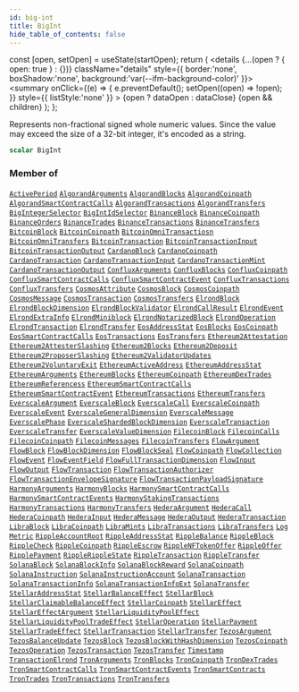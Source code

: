 ```yaml
---
id: big-int
title: BigInt
hide_table_of_contents: false
---
```







  const [open, setOpen] = useState(startOpen);
  return (
    <details {...(open ? { open: true } : {})} className="details" style={{ border:'none', boxShadow:'none', background:'var(--ifm-background-color)' }}>
      <summary
        onClick={(e) => {
          e.preventDefault();
          setOpen((open) => !open);
        }}
        style={{ listStyle:'none' }}
      >
      {open ? dataOpen : dataClose}
      </summary>
      {open && children}
    </details>
  );
};








Represents non-fractional signed whole numeric values. Since the value may exceed the size of a 32-bit integer, it's encoded as a string.


```graphql
scalar BigInt
```






### Member of

[`ActivePeriod`](/docs/v1/graphql-reference/objects/active-period)  <Badge class="secondary" text="object"/><Bullet />[`AlgorandArguments`](/docs/v1/graphql-reference/objects/algorand-arguments)  <Badge class="secondary" text="object"/><Bullet />[`AlgorandBlocks`](/docs/v1/graphql-reference/objects/algorand-blocks)  <Badge class="secondary" text="object"/><Bullet />[`AlgorandCoinpath`](/docs/v1/graphql-reference/objects/algorand-coinpath)  <Badge class="secondary" text="object"/><Bullet />[`AlgorandSmartContractCalls`](/docs/v1/graphql-reference/objects/algorand-smart-contract-calls)  <Badge class="secondary" text="object"/><Bullet />[`AlgorandTransactions`](/docs/v1/graphql-reference/objects/algorand-transactions)  <Badge class="secondary" text="object"/><Bullet />[`AlgorandTransfers`](/docs/v1/graphql-reference/objects/algorand-transfers)  <Badge class="secondary" text="object"/><Bullet />[`BigIntegerSelector`](/docs/v1/graphql-reference/inputs/big-integer-selector)  <Badge class="secondary" text="input"/><Bullet />[`BigIntIdSelector`](/docs/v1/graphql-reference/inputs/big-int-id-selector)  <Badge class="secondary" text="input"/><Bullet />[`BinanceBlock`](/docs/v1/graphql-reference/objects/binance-block)  <Badge class="secondary" text="object"/><Bullet />[`BinanceCoinpath`](/docs/v1/graphql-reference/objects/binance-coinpath)  <Badge class="secondary" text="object"/><Bullet />[`BinanceOrders`](/docs/v1/graphql-reference/objects/binance-orders)  <Badge class="secondary" text="object"/><Bullet />[`BinanceTrades`](/docs/v1/graphql-reference/objects/binance-trades)  <Badge class="secondary" text="object"/><Bullet />[`BinanceTransactions`](/docs/v1/graphql-reference/objects/binance-transactions)  <Badge class="secondary" text="object"/><Bullet />[`BinanceTransfers`](/docs/v1/graphql-reference/objects/binance-transfers)  <Badge class="secondary" text="object"/><Bullet />[`BitcoinBlock`](/docs/v1/graphql-reference/objects/bitcoin-block)  <Badge class="secondary" text="object"/><Bullet />[`BitcoinCoinpath`](/docs/v1/graphql-reference/objects/bitcoin-coinpath)  <Badge class="secondary" text="object"/><Bullet />[`BitcoinOmniTransactiosn`](/docs/v1/graphql-reference/objects/bitcoin-omni-transactiosn)  <Badge class="secondary" text="object"/><Bullet />[`BitcoinOmniTransfers`](/docs/v1/graphql-reference/objects/bitcoin-omni-transfers)  <Badge class="secondary" text="object"/><Bullet />[`BitcoinTransaction`](/docs/v1/graphql-reference/objects/bitcoin-transaction)  <Badge class="secondary" text="object"/><Bullet />[`BitcoinTransactionInput`](/docs/v1/graphql-reference/objects/bitcoin-transaction-input)  <Badge class="secondary" text="object"/><Bullet />[`BitcoinTransactionOutput`](/docs/v1/graphql-reference/objects/bitcoin-transaction-output)  <Badge class="secondary" text="object"/><Bullet />[`CardanoBlock`](/docs/v1/graphql-reference/objects/cardano-block)  <Badge class="secondary" text="object"/><Bullet />[`CardanoCoinpath`](/docs/v1/graphql-reference/objects/cardano-coinpath)  <Badge class="secondary" text="object"/><Bullet />[`CardanoTransaction`](/docs/v1/graphql-reference/objects/cardano-transaction)  <Badge class="secondary" text="object"/><Bullet />[`CardanoTransactionInput`](/docs/v1/graphql-reference/objects/cardano-transaction-input)  <Badge class="secondary" text="object"/><Bullet />[`CardanoTransactionMint`](/docs/v1/graphql-reference/objects/cardano-transaction-mint)  <Badge class="secondary" text="object"/><Bullet />[`CardanoTransactionOutput`](/docs/v1/graphql-reference/objects/cardano-transaction-output)  <Badge class="secondary" text="object"/><Bullet />[`ConfluxArguments`](/docs/v1/graphql-reference/objects/conflux-arguments)  <Badge class="secondary" text="object"/><Bullet />[`ConfluxBlocks`](/docs/v1/graphql-reference/objects/conflux-blocks)  <Badge class="secondary" text="object"/><Bullet />[`ConfluxCoinpath`](/docs/v1/graphql-reference/objects/conflux-coinpath)  <Badge class="secondary" text="object"/><Bullet />[`ConfluxSmartContractCalls`](/docs/v1/graphql-reference/objects/conflux-smart-contract-calls)  <Badge class="secondary" text="object"/><Bullet />[`ConfluxSmartContractEvent`](/docs/v1/graphql-reference/objects/conflux-smart-contract-event)  <Badge class="secondary" text="object"/><Bullet />[`ConfluxTransactions`](/docs/v1/graphql-reference/objects/conflux-transactions)  <Badge class="secondary" text="object"/><Bullet />[`ConfluxTransfers`](/docs/v1/graphql-reference/objects/conflux-transfers)  <Badge class="secondary" text="object"/><Bullet />[`CosmosAttribute`](/docs/v1/graphql-reference/objects/cosmos-attribute)  <Badge class="secondary" text="object"/><Bullet />[`CosmosBlock`](/docs/v1/graphql-reference/objects/cosmos-block)  <Badge class="secondary" text="object"/><Bullet />[`CosmosCoinpath`](/docs/v1/graphql-reference/objects/cosmos-coinpath)  <Badge class="secondary" text="object"/><Bullet />[`CosmosMessage`](/docs/v1/graphql-reference/objects/cosmos-message)  <Badge class="secondary" text="object"/><Bullet />[`CosmosTransaction`](/docs/v1/graphql-reference/objects/cosmos-transaction)  <Badge class="secondary" text="object"/><Bullet />[`CosmosTransfers`](/docs/v1/graphql-reference/objects/cosmos-transfers)  <Badge class="secondary" text="object"/><Bullet />[`ElrondBlock`](/docs/v1/graphql-reference/objects/elrond-block)  <Badge class="secondary" text="object"/><Bullet />[`ElrondBlockDimension`](/docs/v1/graphql-reference/objects/elrond-block-dimension)  <Badge class="secondary" text="object"/><Bullet />[`ElrondBlockValidator`](/docs/v1/graphql-reference/objects/elrond-block-validator)  <Badge class="secondary" text="object"/><Bullet />[`ElrondCallResult`](/docs/v1/graphql-reference/objects/elrond-call-result)  <Badge class="secondary" text="object"/><Bullet />[`ElrondEvent`](/docs/v1/graphql-reference/objects/elrond-event)  <Badge class="secondary" text="object"/><Bullet />[`ElrondExtraInfo`](/docs/v1/graphql-reference/objects/elrond-extra-info)  <Badge class="secondary" text="object"/><Bullet />[`ElrondMiniblock`](/docs/v1/graphql-reference/objects/elrond-miniblock)  <Badge class="secondary" text="object"/><Bullet />[`ElrondNotarizedBlock`](/docs/v1/graphql-reference/objects/elrond-notarized-block)  <Badge class="secondary" text="object"/><Bullet />[`ElrondOperation`](/docs/v1/graphql-reference/objects/elrond-operation)  <Badge class="secondary" text="object"/><Bullet />[`ElrondTransaction`](/docs/v1/graphql-reference/objects/elrond-transaction)  <Badge class="secondary" text="object"/><Bullet />[`ElrondTransfer`](/docs/v1/graphql-reference/objects/elrond-transfer)  <Badge class="secondary" text="object"/><Bullet />[`EosAddressStat`](/docs/v1/graphql-reference/objects/eos-address-stat)  <Badge class="secondary" text="object"/><Bullet />[`EosBlocks`](/docs/v1/graphql-reference/objects/eos-blocks)  <Badge class="secondary" text="object"/><Bullet />[`EosCoinpath`](/docs/v1/graphql-reference/objects/eos-coinpath)  <Badge class="secondary" text="object"/><Bullet />[`EosSmartContractCalls`](/docs/v1/graphql-reference/objects/eos-smart-contract-calls)  <Badge class="secondary" text="object"/><Bullet />[`EosTransactions`](/docs/v1/graphql-reference/objects/eos-transactions)  <Badge class="secondary" text="object"/><Bullet />[`EosTransfers`](/docs/v1/graphql-reference/objects/eos-transfers)  <Badge class="secondary" text="object"/><Bullet />[`Ethereum2Attestation`](/docs/v1/graphql-reference/objects/ethereum-2-attestation)  <Badge class="secondary" text="object"/><Bullet />[`Ethereum2AttesterSlashing`](/docs/v1/graphql-reference/objects/ethereum-2-attester-slashing)  <Badge class="secondary" text="object"/><Bullet />[`Ethereum2Blocks`](/docs/v1/graphql-reference/objects/ethereum-2-blocks)  <Badge class="secondary" text="object"/><Bullet />[`Ethereum2Deposit`](/docs/v1/graphql-reference/objects/ethereum-2-deposit)  <Badge class="secondary" text="object"/><Bullet />[`Ethereum2ProposerSlashing`](/docs/v1/graphql-reference/objects/ethereum-2-proposer-slashing)  <Badge class="secondary" text="object"/><Bullet />[`Ethereum2ValidatorUpdates`](/docs/v1/graphql-reference/objects/ethereum-2-validator-updates)  <Badge class="secondary" text="object"/><Bullet />[`Ethereum2VoluntaryExit`](/docs/v1/graphql-reference/objects/ethereum-2-voluntary-exit)  <Badge class="secondary" text="object"/><Bullet />[`EthereumActiveAddress`](/docs/v1/graphql-reference/objects/ethereum-active-address)  <Badge class="secondary" text="object"/><Bullet />[`EthereumAddressStat`](/docs/v1/graphql-reference/objects/ethereum-address-stat)  <Badge class="secondary" text="object"/><Bullet />[`EthereumArguments`](/docs/v1/graphql-reference/objects/ethereum-arguments)  <Badge class="secondary" text="object"/><Bullet />[`EthereumBlocks`](/docs/v1/graphql-reference/objects/ethereum-blocks)  <Badge class="secondary" text="object"/><Bullet />[`EthereumCoinpath`](/docs/v1/graphql-reference/objects/ethereum-coinpath)  <Badge class="secondary" text="object"/><Bullet />[`EthereumDexTrades`](/docs/v1/graphql-reference/objects/ethereum-dex-trades)  <Badge class="secondary" text="object"/><Bullet />[`EthereumReferencess`](/docs/v1/graphql-reference/objects/ethereum-referencess)  <Badge class="secondary" text="object"/><Bullet />[`EthereumSmartContractCalls`](/docs/v1/graphql-reference/objects/ethereum-smart-contract-calls)  <Badge class="secondary" text="object"/><Bullet />[`EthereumSmartContractEvent`](/docs/v1/graphql-reference/objects/ethereum-smart-contract-event)  <Badge class="secondary" text="object"/><Bullet />[`EthereumTransactions`](/docs/v1/graphql-reference/objects/ethereum-transactions)  <Badge class="secondary" text="object"/><Bullet />[`EthereumTransfers`](/docs/v1/graphql-reference/objects/ethereum-transfers)  <Badge class="secondary" text="object"/><Bullet />[`EverscaleArgument`](/docs/v1/graphql-reference/objects/everscale-argument)  <Badge class="secondary" text="object"/><Bullet />[`EverscaleBlock`](/docs/v1/graphql-reference/objects/everscale-block)  <Badge class="secondary" text="object"/><Bullet />[`EverscaleCall`](/docs/v1/graphql-reference/objects/everscale-call)  <Badge class="secondary" text="object"/><Bullet />[`EverscaleCoinpath`](/docs/v1/graphql-reference/objects/everscale-coinpath)  <Badge class="secondary" text="object"/><Bullet />[`EverscaleEvent`](/docs/v1/graphql-reference/objects/everscale-event)  <Badge class="secondary" text="object"/><Bullet />[`EverscaleGeneralDimension`](/docs/v1/graphql-reference/objects/everscale-general-dimension)  <Badge class="secondary" text="object"/><Bullet />[`EverscaleMessage`](/docs/v1/graphql-reference/objects/everscale-message)  <Badge class="secondary" text="object"/><Bullet />[`EverscalePhase`](/docs/v1/graphql-reference/objects/everscale-phase)  <Badge class="secondary" text="object"/><Bullet />[`EverscaleShardedBlockDimension`](/docs/v1/graphql-reference/objects/everscale-sharded-block-dimension)  <Badge class="secondary" text="object"/><Bullet />[`EverscaleTransaction`](/docs/v1/graphql-reference/objects/everscale-transaction)  <Badge class="secondary" text="object"/><Bullet />[`EverscaleTransfer`](/docs/v1/graphql-reference/objects/everscale-transfer)  <Badge class="secondary" text="object"/><Bullet />[`EverscaleValueDimension`](/docs/v1/graphql-reference/objects/everscale-value-dimension)  <Badge class="secondary" text="object"/><Bullet />[`FilecoinBlock`](/docs/v1/graphql-reference/objects/filecoin-block)  <Badge class="secondary" text="object"/><Bullet />[`FilecoinCalls`](/docs/v1/graphql-reference/objects/filecoin-calls)  <Badge class="secondary" text="object"/><Bullet />[`FilecoinCoinpath`](/docs/v1/graphql-reference/objects/filecoin-coinpath)  <Badge class="secondary" text="object"/><Bullet />[`FilecoinMessages`](/docs/v1/graphql-reference/objects/filecoin-messages)  <Badge class="secondary" text="object"/><Bullet />[`FilecoinTransfers`](/docs/v1/graphql-reference/objects/filecoin-transfers)  <Badge class="secondary" text="object"/><Bullet />[`FlowArgument`](/docs/v1/graphql-reference/objects/flow-argument)  <Badge class="secondary" text="object"/><Bullet />[`FlowBlock`](/docs/v1/graphql-reference/objects/flow-block)  <Badge class="secondary" text="object"/><Bullet />[`FlowBlockDimension`](/docs/v1/graphql-reference/objects/flow-block-dimension)  <Badge class="secondary" text="object"/><Bullet />[`FlowBlockSeal`](/docs/v1/graphql-reference/objects/flow-block-seal)  <Badge class="secondary" text="object"/><Bullet />[`FlowCoinpath`](/docs/v1/graphql-reference/objects/flow-coinpath)  <Badge class="secondary" text="object"/><Bullet />[`FlowCollection`](/docs/v1/graphql-reference/objects/flow-collection)  <Badge class="secondary" text="object"/><Bullet />[`FlowEvent`](/docs/v1/graphql-reference/objects/flow-event)  <Badge class="secondary" text="object"/><Bullet />[`FlowEventField`](/docs/v1/graphql-reference/objects/flow-event-field)  <Badge class="secondary" text="object"/><Bullet />[`FlowFullTransactionDimension`](/docs/v1/graphql-reference/objects/flow-full-transaction-dimension)  <Badge class="secondary" text="object"/><Bullet />[`FlowInput`](/docs/v1/graphql-reference/objects/flow-input)  <Badge class="secondary" text="object"/><Bullet />[`FlowOutput`](/docs/v1/graphql-reference/objects/flow-output)  <Badge class="secondary" text="object"/><Bullet />[`FlowTransaction`](/docs/v1/graphql-reference/objects/flow-transaction)  <Badge class="secondary" text="object"/><Bullet />[`FlowTransactionAuthorizer`](/docs/v1/graphql-reference/objects/flow-transaction-authorizer)  <Badge class="secondary" text="object"/><Bullet />[`FlowTransactionEnvelopeSignature`](/docs/v1/graphql-reference/objects/flow-transaction-envelope-signature)  <Badge class="secondary" text="object"/><Bullet />[`FlowTransactionPayloadSignature`](/docs/v1/graphql-reference/objects/flow-transaction-payload-signature)  <Badge class="secondary" text="object"/><Bullet />[`HarmonyArguments`](/docs/v1/graphql-reference/objects/harmony-arguments)  <Badge class="secondary" text="object"/><Bullet />[`HarmonyBlocks`](/docs/v1/graphql-reference/objects/harmony-blocks)  <Badge class="secondary" text="object"/><Bullet />[`HarmonySmartContractCalls`](/docs/v1/graphql-reference/objects/harmony-smart-contract-calls)  <Badge class="secondary" text="object"/><Bullet />[`HarmonySmartContractEvents`](/docs/v1/graphql-reference/objects/harmony-smart-contract-events)  <Badge class="secondary" text="object"/><Bullet />[`HarmonyStakingTransactions`](/docs/v1/graphql-reference/objects/harmony-staking-transactions)  <Badge class="secondary" text="object"/><Bullet />[`HarmonyTransactions`](/docs/v1/graphql-reference/objects/harmony-transactions)  <Badge class="secondary" text="object"/><Bullet />[`HarmonyTransfers`](/docs/v1/graphql-reference/objects/harmony-transfers)  <Badge class="secondary" text="object"/><Bullet />[`HederaArgument`](/docs/v1/graphql-reference/objects/hedera-argument)  <Badge class="secondary" text="object"/><Bullet />[`HederaCall`](/docs/v1/graphql-reference/objects/hedera-call)  <Badge class="secondary" text="object"/><Bullet />[`HederaCoinpath`](/docs/v1/graphql-reference/objects/hedera-coinpath)  <Badge class="secondary" text="object"/><Bullet />[`HederaInput`](/docs/v1/graphql-reference/objects/hedera-input)  <Badge class="secondary" text="object"/><Bullet />[`HederaMessage`](/docs/v1/graphql-reference/objects/hedera-message)  <Badge class="secondary" text="object"/><Bullet />[`HederaOutput`](/docs/v1/graphql-reference/objects/hedera-output)  <Badge class="secondary" text="object"/><Bullet />[`HederaTransaction`](/docs/v1/graphql-reference/objects/hedera-transaction)  <Badge class="secondary" text="object"/><Bullet />[`LibraBlock`](/docs/v1/graphql-reference/objects/libra-block)  <Badge class="secondary" text="object"/><Bullet />[`LibraCoinpath`](/docs/v1/graphql-reference/objects/libra-coinpath)  <Badge class="secondary" text="object"/><Bullet />[`LibraMints`](/docs/v1/graphql-reference/objects/libra-mints)  <Badge class="secondary" text="object"/><Bullet />[`LibraTransactions`](/docs/v1/graphql-reference/objects/libra-transactions)  <Badge class="secondary" text="object"/><Bullet />[`LibraTransfers`](/docs/v1/graphql-reference/objects/libra-transfers)  <Badge class="secondary" text="object"/><Bullet />[`Log`](/docs/v1/graphql-reference/objects/log)  <Badge class="secondary" text="object"/><Bullet />[`Metric`](/docs/v1/graphql-reference/objects/metric)  <Badge class="secondary" text="object"/><Bullet />[`RippleAccountRoot`](/docs/v1/graphql-reference/objects/ripple-account-root)  <Badge class="secondary" text="object"/><Bullet />[`RippleAddressStat`](/docs/v1/graphql-reference/objects/ripple-address-stat)  <Badge class="secondary" text="object"/><Bullet />[`RippleBalance`](/docs/v1/graphql-reference/objects/ripple-balance)  <Badge class="secondary" text="object"/><Bullet />[`RippleBlock`](/docs/v1/graphql-reference/objects/ripple-block)  <Badge class="secondary" text="object"/><Bullet />[`RippleCheck`](/docs/v1/graphql-reference/objects/ripple-check)  <Badge class="secondary" text="object"/><Bullet />[`RippleCoinpath`](/docs/v1/graphql-reference/objects/ripple-coinpath)  <Badge class="secondary" text="object"/><Bullet />[`RippleEscrow`](/docs/v1/graphql-reference/objects/ripple-escrow)  <Badge class="secondary" text="object"/><Bullet />[`RippleNFTokenOffer`](/docs/v1/graphql-reference/objects/ripple-nftoken-offer)  <Badge class="secondary" text="object"/><Bullet />[`RippleOffer`](/docs/v1/graphql-reference/objects/ripple-offer)  <Badge class="secondary" text="object"/><Bullet />[`RipplePayment`](/docs/v1/graphql-reference/objects/ripple-payment)  <Badge class="secondary" text="object"/><Bullet />[`RippleRippleState`](/docs/v1/graphql-reference/objects/ripple-ripple-state)  <Badge class="secondary" text="object"/><Bullet />[`RippleTransaction`](/docs/v1/graphql-reference/objects/ripple-transaction)  <Badge class="secondary" text="object"/><Bullet />[`RippleTransfer`](/docs/v1/graphql-reference/objects/ripple-transfer)  <Badge class="secondary" text="object"/><Bullet />[`SolanaBlock`](/docs/v1/graphql-reference/objects/solana-block)  <Badge class="secondary" text="object"/><Bullet />[`SolanaBlockInfo`](/docs/v1/graphql-reference/objects/solana-block-info)  <Badge class="secondary" text="object"/><Bullet />[`SolanaBlockReward`](/docs/v1/graphql-reference/objects/solana-block-reward)  <Badge class="secondary" text="object"/><Bullet />[`SolanaCoinpath`](/docs/v1/graphql-reference/objects/solana-coinpath)  <Badge class="secondary" text="object"/><Bullet />[`SolanaInstruction`](/docs/v1/graphql-reference/objects/solana-instruction)  <Badge class="secondary" text="object"/><Bullet />[`SolanaInstructionAccount`](/docs/v1/graphql-reference/objects/solana-instruction-account)  <Badge class="secondary" text="object"/><Bullet />[`SolanaTransaction`](/docs/v1/graphql-reference/objects/solana-transaction)  <Badge class="secondary" text="object"/><Bullet />[`SolanaTransactionInfo`](/docs/v1/graphql-reference/objects/solana-transaction-info)  <Badge class="secondary" text="object"/><Bullet />[`SolanaTransactionInfoExt`](/docs/v1/graphql-reference/objects/solana-transaction-info-ext)  <Badge class="secondary" text="object"/><Bullet />[`SolanaTransfer`](/docs/v1/graphql-reference/objects/solana-transfer)  <Badge class="secondary" text="object"/><Bullet />[`StellarAddressStat`](/docs/v1/graphql-reference/objects/stellar-address-stat)  <Badge class="secondary" text="object"/><Bullet />[`StellarBalanceEffect`](/docs/v1/graphql-reference/objects/stellar-balance-effect)  <Badge class="secondary" text="object"/><Bullet />[`StellarBlock`](/docs/v1/graphql-reference/objects/stellar-block)  <Badge class="secondary" text="object"/><Bullet />[`StellarClaimableBalanceEffect`](/docs/v1/graphql-reference/objects/stellar-claimable-balance-effect)  <Badge class="secondary" text="object"/><Bullet />[`StellarCoinpath`](/docs/v1/graphql-reference/objects/stellar-coinpath)  <Badge class="secondary" text="object"/><Bullet />[`StellarEffect`](/docs/v1/graphql-reference/objects/stellar-effect)  <Badge class="secondary" text="object"/><Bullet />[`StellarEffectArgument`](/docs/v1/graphql-reference/objects/stellar-effect-argument)  <Badge class="secondary" text="object"/><Bullet />[`StellarLiquidityPoolEffect`](/docs/v1/graphql-reference/objects/stellar-liquidity-pool-effect)  <Badge class="secondary" text="object"/><Bullet />[`StellarLiquidityPoolTradeEffect`](/docs/v1/graphql-reference/objects/stellar-liquidity-pool-trade-effect)  <Badge class="secondary" text="object"/><Bullet />[`StellarOperation`](/docs/v1/graphql-reference/objects/stellar-operation)  <Badge class="secondary" text="object"/><Bullet />[`StellarPayment`](/docs/v1/graphql-reference/objects/stellar-payment)  <Badge class="secondary" text="object"/><Bullet />[`StellarTradeEffect`](/docs/v1/graphql-reference/objects/stellar-trade-effect)  <Badge class="secondary" text="object"/><Bullet />[`StellarTransaction`](/docs/v1/graphql-reference/objects/stellar-transaction)  <Badge class="secondary" text="object"/><Bullet />[`StellarTransfer`](/docs/v1/graphql-reference/objects/stellar-transfer)  <Badge class="secondary" text="object"/><Bullet />[`TezosArgument`](/docs/v1/graphql-reference/objects/tezos-argument)  <Badge class="secondary" text="object"/><Bullet />[`TezosBalanceUpdate`](/docs/v1/graphql-reference/objects/tezos-balance-update)  <Badge class="secondary" text="object"/><Bullet />[`TezosBlock`](/docs/v1/graphql-reference/objects/tezos-block)  <Badge class="secondary" text="object"/><Bullet />[`TezosBlockWithHashDimension`](/docs/v1/graphql-reference/objects/tezos-block-with-hash-dimension)  <Badge class="secondary" text="object"/><Bullet />[`TezosCoinpath`](/docs/v1/graphql-reference/objects/tezos-coinpath)  <Badge class="secondary" text="object"/><Bullet />[`TezosOperation`](/docs/v1/graphql-reference/objects/tezos-operation)  <Badge class="secondary" text="object"/><Bullet />[`TezosTransaction`](/docs/v1/graphql-reference/objects/tezos-transaction)  <Badge class="secondary" text="object"/><Bullet />[`TezosTransfer`](/docs/v1/graphql-reference/objects/tezos-transfer)  <Badge class="secondary" text="object"/><Bullet />[`Timestamp`](/docs/v1/graphql-reference/objects/timestamp)  <Badge class="secondary" text="object"/><Bullet />[`TransactionElrond`](/docs/v1/graphql-reference/objects/transaction-elrond)  <Badge class="secondary" text="object"/><Bullet />[`TronArguments`](/docs/v1/graphql-reference/objects/tron-arguments)  <Badge class="secondary" text="object"/><Bullet />[`TronBlocks`](/docs/v1/graphql-reference/objects/tron-blocks)  <Badge class="secondary" text="object"/><Bullet />[`TronCoinpath`](/docs/v1/graphql-reference/objects/tron-coinpath)  <Badge class="secondary" text="object"/><Bullet />[`TronDexTrades`](/docs/v1/graphql-reference/objects/tron-dex-trades)  <Badge class="secondary" text="object"/><Bullet />[`TronSmartContractCalls`](/docs/v1/graphql-reference/objects/tron-smart-contract-calls)  <Badge class="secondary" text="object"/><Bullet />[`TronSmartContractEvents`](/docs/v1/graphql-reference/objects/tron-smart-contract-events)  <Badge class="secondary" text="object"/><Bullet />[`TronSmartContracts`](/docs/v1/graphql-reference/objects/tron-smart-contracts)  <Badge class="secondary" text="object"/><Bullet />[`TronTrades`](/docs/v1/graphql-reference/objects/tron-trades)  <Badge class="secondary" text="object"/><Bullet />[`TronTransactions`](/docs/v1/graphql-reference/objects/tron-transactions)  <Badge class="secondary" text="object"/><Bullet />[`TronTransfers`](/docs/v1/graphql-reference/objects/tron-transfers)  <Badge class="secondary" text="object"/>

